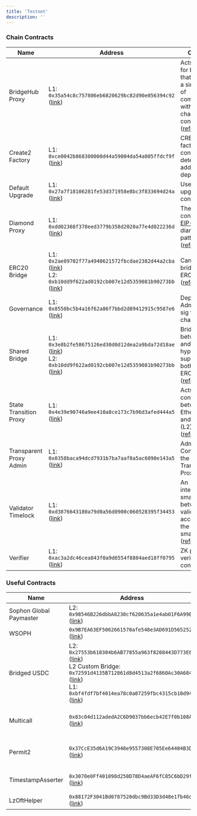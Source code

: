 ```yaml
---
title: 'Testnet'
description: ''
---
```


### Chain Contracts

| Name | Address | Comment |
|------|---------|---------|
| BridgeHub Proxy | L1: `0x35a54c8c757806eb6820629bc82d90e056394c92` ([link](https://sepolia.etherscan.io/address/0x35a54c8c757806eb6820629bc82d90e056394c92)) | Acts as a hub for bridges, so that they have a single point of communication with all ZK chain contracts ([reference](https://docs.zksync.io/zk-stack/components/shared-bridges#components-bridgehub)) |
| Create2 Factory | L1: `0xce0042b868300000d44a59004da54a005ffdcf9f` ([link](https://sepolia.etherscan.io/address/0xce0042b868300000d44a59004da54a005ffdcf9f)) | CREATE2 factory contract for deterministic address deployment |
| Default Upgrade | L1: `0x27a7f18106281fe53d371958e8bc3f833694d24a` ([link](https://sepolia.etherscan.io/address/0x27a7f18106281fe53d371958e8bc3f833694d24a)) | Used to upgrade chain contracts. |
| Diamond Proxy | L1: `0xdd02368f378eed3779b358d2020a77e4d022236d` ([link](https://sepolia.etherscan.io/address/0xdd02368f378eed3779b358d2020a77e4d022236d)) | The main contract uses [EIP-2535](https://eips.ethereum.org/EIPS/eip-2535) diamond proxy pattern ([reference](https://docs.zksync.io/build/developer-reference/era-contracts/l1-contracts#diamondproxy)) |
| ERC20 Bridge | L1: `0x2ae09702f77a4940621572fbcdae2382d44a2cba` ([link](https://sepolia.etherscan.io/address/0x2ae09702f77a4940621572fbcdae2382d44a2cba))<br/>L2: `0xb10dd9f622ad0192cb007e12d5359081b90273bb` ([link](https://explorer.testnet.sophon.xyz/address/0xb10dd9f622ad0192cb007e12d5359081b90273bb)) | Canonical bridge for ERC20 tokens ([reference](https://docs.zksync.io/zk-stack/components/shared-bridges#main-asset-shared-bridges)) |
| Governance | L1: `0x8550bc5b4a16f62a86f7bbd2d89412915c9587e6` ([link](https://sepolia.etherscan.io/address/0x8550bc5b4a16f62a86f7bbd2d89412915c9587e6)) | Deployer and Admin multi-sig for ZK chains |
| Shared Bridge | L1: `0x3e8b2fe58675126ed30d0d12dea2a9bda72d18ae` ([link](https://sepolia.etherscan.io/address/0x3e8b2fe58675126ed30d0d12dea2a9bda72d18ae))<br/>L2: `0xb10dd9f622ad0192cb007e12d5359081b90273bb` ([link](https://explorer.testnet.sophon.xyz/address/0xb10dd9f622ad0192cb007e12d5359081b90273bb)) | Bridges assets between L1 and hyperchains, supporting both ETH and ERC20 tokens ([reference](https://docs.zksync.io/zk-stack/components/shared-bridges)) |
| State Transition Proxy | L1: `0x4e39e90746a9ee410a8ce173c7b96d3afed444a5` ([link](https://sepolia.etherscan.io/address/0x4e39e90746a9ee410a8ce173c7b96d3afed444a5)) | Acts as a connector between Ethereum (L1) and ZK Chain (L2) ([reference](https://docs.zksync.io/build/developer-reference/era-contracts/l1-contracts#diamond-also-mentioned-as-state-transition-contract)) |
| Transparent Proxy Admin | L1: `0x0358baca94dcd7931b7ba7aaf8a5ac6090e143a5` ([link](https://sepolia.etherscan.io/address/0x0358baca94dcd7931b7ba7aaf8a5ac6090e143a5)) | Admin Contract for the Transparent Proxy |
| Validator Timelock | L1: `0xd3876643180a79d0a56d0900c060528395f34453` ([link](https://sepolia.etherscan.io/address/0xd3876643180a79d0a56d0900c060528395f34453)) | An intermediate smart contract between the validator EOA account and the ZKsync smart contract ([reference](https://docs.zksync.io/build/developer-reference/era-contracts/l1-contracts#validatortimelock)) |
| Verifier | L1: `0xac3a2dc46cea843f0a9d6554f8804aed18ff0795` ([link](https://sepolia.etherscan.io/address/0xac3a2dc46cea843f0a9d6554f8804aed18ff0795)) | ZK proof verifier contract |

### Useful Contracts

| Name | Address | Comment |
|------|---------|---------|
| Sophon Global Paymaster | L2: `0x98546B226dbbA8230cf620635a1e4ab01F6A99B2` ([link](https://explorer.testnet.sophon.xyz/address/0x98546B226dbbA8230cf620635a1e4ab01F6A99B2)) | Sponsors all transactions |
| WSOPH | `0x9B7EA63EF5062661570afe548e3AD691D5652527` ([link](https://explorer.testnet.sophon.xyz/address/0x9B7EA63EF5062661570afe548e3AD691D5652527)) | Wrapped SOPH |
| Bridged USDC | L2: `0x27553b610304b6AB77855a963f8208443D773E60` ([link](https://explorer.testnet.sophon.xyz/address/0x27553b610304b6AB77855a963f8208443D773E60))<br/>L2 Custom Bridge: `0x72591d4135B712861d8d4513a2f6860Ac30A684D` ([link](https://explorer.testnet.sophon.xyz/address/0x72591d4135B712861d8d4513a2f6860Ac30A684D))<br/>L1: `0xbf4fdf7bf4014ea78c0a07259fbc4315cb10d94e` ([link](https://sepolia.etherscan.io/address/0xbf4fdf7bf4014ea78c0a07259fbc4315cb10d94e)) | Main USDC contract - Follows Circle standard |
| Multicall | `0x83c04d112adedA2C6D9037bb6ecb42E7f0b108Af` ([link](https://explorer.testnet.sophon.xyz/address/0x83c04d112adedA2C6D9037bb6ecb42E7f0b108Af)) | Enables more efficient contract querying: [https://github.com/mds1/multicall](https://github.com/mds1/multicall) |
| Permit2 | `0x37CcE35d6A19C3948e9557308E705Ee64404B3D0` ([link](https://explorer.testnet.sophon.xyz/address/0x37CcE35d6A19C3948e9557308E705Ee64404B3D0)) | Makes token approvals easier and more secure: [https://github.com/Uniswap/permit2](https://github.com/Uniswap/permit2) |
| TimestampAsserter | `0x3070e0Ff401098d250D78D4aeAF6fC85C6bD29ff` ([link](https://explorer.testnet.sophon.xyz/address/0x3070e0Ff401098d250D78D4aeAF6fC85C6bD29ff)) | Verifies if the current block timestamp falls within a specified range |
| LzOftHelper | `0x88172F3041Bd0787520dbc9Bd33D3d48e1fb46dc` ([link](https://explorer.testnet.sophon.xyz/address/0x88172F3041Bd0787520dbc9Bd33D3d48e1fb46dc)) | LayerZero OFT Helper contract - See [LayerZero Integration](/build/tokens/layerzero_integration) |